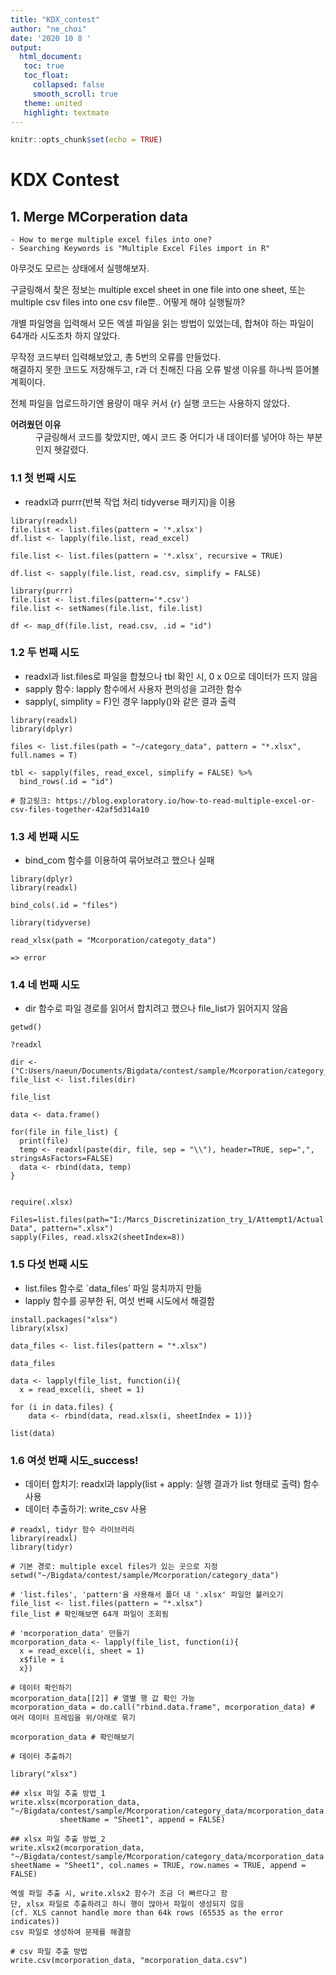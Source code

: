 ```yaml
---
title: "KDX_contest"
author: "ne_choi"
date: '2020 10 8 '
output:
  html_document:
   toc: true
   toc_float:
     collapsed: false
     smooth_scroll: true
   theme: united
   highlight: textmate
---
```


```r
knitr::opts_chunk$set(echo = TRUE)
```

# KDX Contest

## 1. Merge MCorperation data
```
- How to merge multiple excel files into one?
- Searching Keywords is "Multiple Excel Files import in R"
```

아무것도 모르는 상태에서 실행해보자.  

구글링해서 찾은 정보는 multiple excel sheet in one file into one sheet, 또는 multiple csv files into one csv file뿐.. 어떻게 해야 실행될까?  

개별 파일명을 입력해서 모든 엑셀 파일을 읽는 방법이 있었는데, 합쳐야 하는 파일이 64개라 시도조차 하지 않았다.  

무작정 코드부터 입력해보았고, 총 5번의 오류를 만들었다.  
해결하지 못한 코드도 저장해두고, r과 더 친해진 다음 오류 발생 이유를 하나씩 뜯어볼 계획이다.  

전체 파일을 업로드하기엔 용량이 매우 커서 {r} 실행 코드는 사용하지 않았다.  


**어려웠던 이유**
: 구글링해서 코드를 찾았지만, 예시 코드 중 어디가 내 데이터를 넣어야 하는 부분인지 헷갈렸다.  


### 1.1 첫 번째 시도
* readxl과 purrr(반복 작업 처리 tidyverse 패키지)을 이용

```
library(readxl)
file.list <- list.files(pattern = '*.xlsx')
df.list <- lapply(file.list, read_excel)
```

```
file.list <- list.files(pattern = '*.xlsx', recursive = TRUE)
```

```
df.list <- sapply(file.list, read.csv, simplify = FALSE)

library(purrr)
file.list <- list.files(pattern='*.csv')
file.list <- setNames(file.list, file.list)

df <- map_df(file.list, read.csv, .id = "id")
```


### 1.2 두 번째 시도
* readxl과 list.files로 파일을 합쳤으나 tbl 확인 시, 0 x 0으로 데이터가 뜨지 않음  
* sapply 함수: lapply 함수에서 사용자 편의성을 고려한 함수  
* sapply(, simplity = F)인 경우 lapply()와 같은 결과 출력

```
library(readxl)
library(dplyr)

files <- list.files(path = "~/category_data", pattern = "*.xlsx", full.names = T)

tbl <- sapply(files, read_excel, simplify = FALSE) %>%
  bind_rows(.id = "id")

# 참고링크: https://blog.exploratory.io/how-to-read-multiple-excel-or-csv-files-together-42af5d314a10    
```


### 1.3 세 번째 시도

* bind_com 함수를 이용하여 묶어보려고 했으나 실패

```
library(dplyr)
library(readxl)

bind_cols(.id = "files")

library(tidyverse)

read_xlsx(path = "Mcorporation/categoty_data")

=> error
```


### 1.4 네 번째 시도
* dir 함수로 파일 경로를 읽어서 합치려고 했으나 file_list가 읽어지지 않음  
``` 
getwd()

?readxl

dir <- ("C:Users/naeun/Documents/Bigdata/contest/sample/Mcorporation/category_data)
file_list <- list.files(dir)

file_list

data <- data.frame()

for(file in file_list) {
  print(file)
  temp <- readxl(paste(dir, file, sep = "\\"), header=TRUE, sep=",", stringsAsFactors=FALSE)
  data <- rbind(data, temp)
}


require(.xlsx)

Files=list.files(path="I:/Marcs_Discretinization_try_1/Attempt1/Actual     Data", pattern=".xlsx")
sapply(Files, read.xlsx2(sheetIndex=8))   
```


### 1.5 다섯 번째 시도
* list.files 함수로 `data_files' 파일 뭉치까지 만듦  
* lapply 함수를 공부한 뒤, 여섯 번째 시도에서 해결함
```
install.packages("xlsx")
library(xlsx)  

data_files <- list.files(pattern = "*.xlsx")

data_files

data <- lapply(file_list, function(i){
  x = read_excel(i, sheet = 1)  

for (i in data.files) {
    data <- rbind(data, read.xlsx(i, sheetIndex = 1))}  

list(data)
```


### 1.6 여섯 번째 시도_success!
* 데이터 합치기: readxl과 lapply(list + apply: 실행 결과가 list 형태로 출력) 함수 사용  
* 데이터 추출하기: write_csv 사용  
```
# readxl, tidyr 함수 라이브러리
library(readxl)
library(tidyr)

# 기본 경로: multiple excel files가 있는 곳으로 지정
setwd("~/Bigdata/contest/sample/Mcorporation/category_data")

# 'list.files', 'pattern'을 사용해서 폴더 내 '.xlsx' 파일만 불러오기
file_list <- list.files(pattern = "*.xlsx")
file_list # 확인해보면 64개 파일이 조회됨

# 'mcorporation_data' 만들기
mcorporation_data <- lapply(file_list, function(i){
  x = read_excel(i, sheet = 1)
  x$file = i
  x})

# 데이터 확인하기
mcorporation_data[[2]] # 열별 행 값 확인 가능
mcorporation_data = do.call("rbind.data.frame", mcorporation_data) # 여러 데이터 프레임을 위/아래로 묶기

mcorporation_data # 확인해보기
```

```
# 데이터 추출하기

library("xlsx")

## xlsx 파일 추출 방법_1
write.xlsx(mcorporation_data, "~/Bigdata/contest/sample/Mcorporation/category_data/mcorporation_data.xlsx",
           sheetName = "Sheet1", append = FALSE)

## xlsx 파일 추출 방법_2
write.xlsx2(mcorporation_data, "~/Bigdata/contest/sample/Mcorporation/category_data/mcorporation_data.xlsx", sheetName = "Sheet1", col.names = TRUE, row.names = TRUE, append = FALSE)

엑셀 파일 추출 시, write.xlsx2 함수가 조금 더 빠르다고 함
단, xlsx 파일로 추출하려고 하니 행이 많아서 파일이 생성되지 않음  
(cf. XLS cannot handle more than 64k rows (65535 as the error indicates))
csv 파일로 생성하여 문제를 해결함

# csv 파일 추출 방법
write.csv(mcorporation_data, "mcorporation_data.csv")
```
